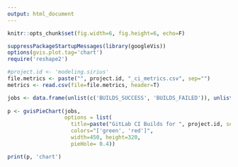 ```yaml
---
output: html_document
---
```


```r
knitr::opts_chunk$set(fig.width=6, fig.height=6, echo=F)

suppressPackageStartupMessages(library(googleVis))
options(gvis.plot.tag='chart')
require('reshape2')

#project.id <- 'modeling.sirius'
file.metrics <- paste("", project.id, "_ci_metrics.csv", sep="")
metrics <- read.csv(file=file.metrics, header=T)

jobs <- data.frame(unlist(c('BUILDS_SUCCESS', 'BUILDS_FAILED')), unlist(metrics[1,c('CI_BUILDS_SUCCESS', 'CI_BUILDS_FAILED')]))
  
p <- gvisPieChart(jobs, 
                  options = list(
                    title=paste("GitLab CI Builds for ", project.id, sep=""),
                    colors="['green', 'red']",
                    width=450, height=320,
                    pieHole= 0.4))

print(p, 'chart')
```
